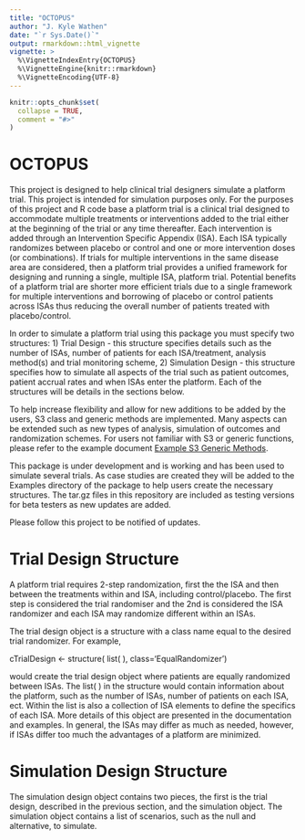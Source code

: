 ```yaml
---
title: "OCTOPUS"
author: "J. Kyle Wathen"
date: "`r Sys.Date()`"
output: rmarkdown::html_vignette
vignette: >
  %\VignetteIndexEntry{OCTOPUS}
  %\VignetteEngine{knitr::rmarkdown}
  %\VignetteEncoding{UTF-8}
---
```


```r
knitr::opts_chunk$set(
  collapse = TRUE,
  comment = "#>"
)
```



# OCTOPUS

This project is designed to help clinical trial designers simulate a platform trial.   This project is intended for simulation purposes only.  For the purposes of this project and R code base a platform trial is a clinical trial designed to accommodate multiple treatments or interventions added to the trial either at the beginning of the trial or any time thereafter.   Each intervention is added through an Intervention Specific Appendix (ISA).  Each ISA typically randomizes between placebo or control and one or more intervention doses (or combinations).  If trials for multiple interventions in the same disease area are considered, then a platform trial provides a unified framework for designing and running a single, multiple ISA, platform trial.  Potential benefits of a platform trial are shorter more efficient trials due to a single framework for multiple interventions and borrowing of placebo or control patients across ISAs thus reducing the overall number of patients treated with placebo/control.  

In order to simulate a platform trial using this package you must specify two structures: 1) Trial Design - this structure specifies details such as the number of ISAs, number of patients for each ISA/treatment, analysis method(s) and trial monitoring scheme, 2) Simulation Design - this structure specifies how to simulate all aspects of the trial such as patient outcomes, patient accrual rates and when ISAs enter the platform.  Each of the structures will be details in the sections below. 

To help increase flexibility and allow for new additions to be added by the users, S3 class and generic methods are implemented.  Many aspects can be extended such as new types of analysis, simulation of outcomes and randomization schemes.  For users not familiar with S3 or generic functions, please refer to the example document [Example S3 Generic Methods](https://github.com/kwathen/OCTOPUS/blob/master/ExampleS3Class.R).

This package is under development and is working and has been used to simulate several trials.  As case studies are created they will be added to the Examples directory of the package to help users create the necessary structures.  The tar.gz files in this repository are included as testing versions for beta testers as new updates are added. 

Please follow this project to be notified of updates.   

# Trial Design Structure
A platform trial requires 2-step randomization, first the the ISA and then between the treatments within and ISA, including control/placebo.  The first step is considered the trial randomiser and the 2nd is considered the ISA randomizer and each ISA may randomize different within an ISAs.  

The trial design object is a structure with a class name equal to the desired trial randomizer.   For example,

cTrialDesign <- structure( list(  ), class='EqualRandomizer')

would create the trial design object where patients are equally randomized between ISAs.  The list( ) in the structure would contain information about the platform, such as the number of ISAs, number of patients on each ISA, ect.   Within the list is also a collection of ISA elements to define the specifics of each ISA.  More details of this object are presented in the documentation and examples.  In general, the ISAs may differ as much as needed, however, if ISAs differ too much the advantages of a platform are minimized.  

# Simulation Design Structure 

The simulation design object contains two pieces, the first is the trial design, described in the previous section, and the simulation object.  The simulation object contains a list of scenarios, such as the null and alternative, to simulate.  

